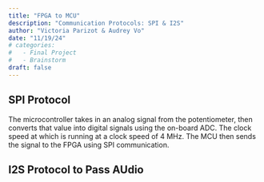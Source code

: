 ```yaml
---
title: "FPGA to MCU"
description: "Communication Protocols: SPI & I2S"
author: "Victoria Parizot & Audrey Vo"
date: "11/19/24"
# categories:
#   - Final Project
#   - Brainstorm
draft: false
---
```

## SPI Protocol
The microcontroller takes in an analog signal from the potentiometer, then converts that value into digital signals using the on-board ADC. The clock speed at which is running  at a clock speed of 4 MHz. The MCU then sends the signal to the FPGA using SPI communication.

## I2S Protocol to Pass AUdio